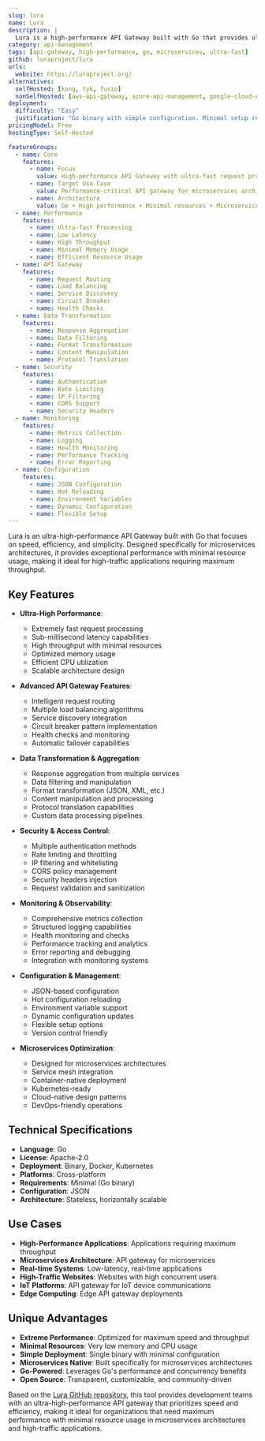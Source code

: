 ```yaml
---
slug: lura
name: Lura
description: |
  Lura is a high-performance API Gateway built with Go that provides ultra-fast request processing, advanced routing, and comprehensive API management capabilities. Designed for microservices architectures, it offers exceptional performance with minimal resource usage.
category: api-management
tags: [api-gateway, high-performance, go, microservices, ultra-fast]
github: luraproject/lura
urls:
  website: https://luraproject.org/
alternatives:
  selfHosted: [kong, tyk, fusio]
  nonSelfHosted: [aws-api-gateway, azure-api-management, google-cloud-endpoints]
deployment:
  difficulty: "Easy"
  justification: "Go binary with simple configuration. Minimal setup requirements with excellent performance characteristics and straightforward deployment."
pricingModel: Free
hostingType: Self-Hosted

featureGroups:
  - name: Core
    features:
      - name: Focus
        value: High-performance API Gateway with ultra-fast request processing
      - name: Target Use Case
        value: Performance-critical API gateway for microservices architectures
      - name: Architecture
        value: Go + High performance + Minimal resources + Microservices-ready
  - name: Performance
    features:
      - name: Ultra-fast Processing
      - name: Low Latency
      - name: High Throughput
      - name: Minimal Memory Usage
      - name: Efficient Resource Usage
  - name: API Gateway
    features:
      - name: Request Routing
      - name: Load Balancing
      - name: Service Discovery
      - name: Circuit Breaker
      - name: Health Checks
  - name: Data Transformation
    features:
      - name: Response Aggregation
      - name: Data Filtering
      - name: Format Transformation
      - name: Content Manipulation
      - name: Protocol Translation
  - name: Security
    features:
      - name: Authentication
      - name: Rate Limiting
      - name: IP Filtering
      - name: CORS Support
      - name: Security Headers
  - name: Monitoring
    features:
      - name: Metrics Collection
      - name: Logging
      - name: Health Monitoring
      - name: Performance Tracking
      - name: Error Reporting
  - name: Configuration
    features:
      - name: JSON Configuration
      - name: Hot Reloading
      - name: Environment Variables
      - name: Dynamic Configuration
      - name: Flexible Setup
---
```


Lura is an ultra-high-performance API Gateway built with Go that focuses on speed, efficiency, and simplicity. Designed specifically for microservices architectures, it provides exceptional performance with minimal resource usage, making it ideal for high-traffic applications requiring maximum throughput.

## Key Features

- **Ultra-High Performance**:

  - Extremely fast request processing
  - Sub-millisecond latency capabilities
  - High throughput with minimal resources
  - Optimized memory usage
  - Efficient CPU utilization
  - Scalable architecture design

- **Advanced API Gateway Features**:

  - Intelligent request routing
  - Multiple load balancing algorithms
  - Service discovery integration
  - Circuit breaker pattern implementation
  - Health checks and monitoring
  - Automatic failover capabilities

- **Data Transformation & Aggregation**:

  - Response aggregation from multiple services
  - Data filtering and manipulation
  - Format transformation (JSON, XML, etc.)
  - Content manipulation and processing
  - Protocol translation capabilities
  - Custom data processing pipelines

- **Security & Access Control**:

  - Multiple authentication methods
  - Rate limiting and throttling
  - IP filtering and whitelisting
  - CORS policy management
  - Security headers injection
  - Request validation and sanitization

- **Monitoring & Observability**:

  - Comprehensive metrics collection
  - Structured logging capabilities
  - Health monitoring and checks
  - Performance tracking and analytics
  - Error reporting and debugging
  - Integration with monitoring systems

- **Configuration & Management**:

  - JSON-based configuration
  - Hot configuration reloading
  - Environment variable support
  - Dynamic configuration updates
  - Flexible setup options
  - Version control friendly

- **Microservices Optimization**:
  - Designed for microservices architectures
  - Service mesh integration
  - Container-native deployment
  - Kubernetes-ready
  - Cloud-native design patterns
  - DevOps-friendly operations

## Technical Specifications

- **Language**: Go
- **License**: Apache-2.0
- **Deployment**: Binary, Docker, Kubernetes
- **Platforms**: Cross-platform
- **Requirements**: Minimal (Go binary)
- **Configuration**: JSON
- **Architecture**: Stateless, horizontally scalable

## Use Cases

- **High-Performance Applications**: Applications requiring maximum throughput
- **Microservices Architecture**: API gateway for microservices
- **Real-time Systems**: Low-latency, real-time applications
- **High-Traffic Websites**: Websites with high concurrent users
- **IoT Platforms**: API gateway for IoT device communications
- **Edge Computing**: Edge API gateway deployments

## Unique Advantages

- **Extreme Performance**: Optimized for maximum speed and throughput
- **Minimal Resources**: Very low memory and CPU usage
- **Simple Deployment**: Single binary with minimal configuration
- **Microservices Native**: Built specifically for microservices architectures
- **Go-Powered**: Leverages Go's performance and concurrency benefits
- **Open Source**: Transparent, customizable, and community-driven

Based on the [Lura GitHub repository](https://github.com/luraproject/lura), this tool provides development teams with an ultra-high-performance API gateway that prioritizes speed and efficiency, making it ideal for organizations that need maximum performance with minimal resource usage in microservices architectures and high-traffic applications.
